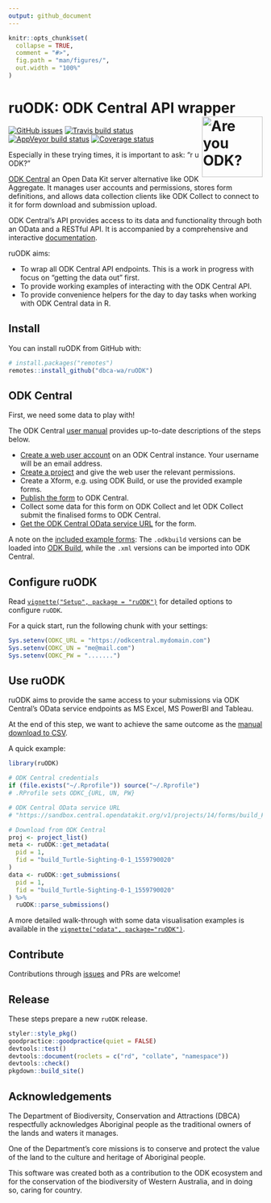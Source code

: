 ```yaml
---
output: github_document
---
```


<!-- README.md is generated from README.Rmd. Please edit that file -->

```r
knitr::opts_chunk$set(
  collapse = TRUE,
  comment = "#>",
  fig.path = "man/figures/",
  out.width = "100%"
)
```
# ruODK: ODK Central API wrapper <img src="man/figures/ruODK.png" align="right" alt="Are you ODK?" width="120" />
<!-- badges: start -->
[![GitHub issues](https://img.shields.io/github/issues/dbca-wa/ruodk.svg?style=popout)](https://github.com/dbca-wa/ruODK/issues)
[![Travis build status](https://travis-ci.org/dbca-wa/ruODK.svg?branch=master)](https://travis-ci.org/dbca-wa/ruODK)
[![AppVeyor build status](https://ci.appveyor.com/api/projects/status/github/dbca-wa/ruODK?branch=master&svg=true)](https://ci.appveyor.com/project/dbca-wa/ruODK)
[![Coverage status](https://codecov.io/gh/dbca-wa/ruODK/branch/master/graph/badge.svg)](https://codecov.io/github/dbca-wa/ruODK?branch=master)
<!-- badges: end -->

Especially in these trying times, it is important to ask: "r u ODK?"

[ODK Central](https://docs.opendatakit.org/central-intro/) an Open Data Kit 
server alternative like ODK Aggregate.  It manages user accounts and permissions, 
stores form definitions, and allows data collection clients like ODK Collect to 
connect to it for form download and submission upload.

ODK Central's API provides access to its data and functionality through both an 
OData and a RESTful API.  It is accompanied by a comprehensive and interactive
[documentation](https://odkcentral.docs.apiary.io/#reference/odata-endpoints).

ruODK aims:

* To wrap all ODK Central API endpoints. This is a work in progress with focus 
  on "getting the data out" first.
* To provide working examples of interacting with the ODK Central API.
* To provide convenience helpers for the day to day tasks when working with 
  ODK Central data in R.

## Install

You can install ruODK from GitHub with:

```r
# install.packages("remotes")
remotes::install_github("dbca-wa/ruODK")
```

## ODK Central
First, we need some data to play with!

The ODK Central [user manual](https://docs.opendatakit.org/central-using/) 
provides up-to-date descriptions of the steps below.

* [Create a web user account](https://docs.opendatakit.org/central-users/#creating-a-web-user) 
  on an ODK Central instance. Your username will be an email address.
* [Create a project](https://docs.opendatakit.org/central-projects/) and give the
  web user the relevant permissions.
* Create a Xform, e.g. using ODK Build, or use the provided example forms.
* [Publish the form](https://docs.opendatakit.org/central-forms/) to ODK Central.
* Collect some data for this form on ODK Collect and let ODK Collect submit the
  finalised forms to ODK Central.
* [Get the ODK Central OData service URL](https://docs.opendatakit.org/central-submissions/#connecting-to-submission-data-over-odata) 
  for the form.

A note on the [included example forms](https://github.com/dbca-wa/ruODK/tree/master/inst/extdata): 
The `.odkbuild` versions can be loaded into [ODK Build](https://build.opendatakit.org/), 
while the `.xml` versions can be imported into ODK Central.

## Configure ruODK
Read [`vignette("Setup", package = "ruODK")`](https://dbca-wa.github.io/ruODK/articles/setup.html) 
for detailed options to configure `ruODK`.

For a quick start, run the following chunk with your settings:
  
```r
Sys.setenv(ODKC_URL = "https://odkcentral.mydomain.com")
Sys.setenv(ODKC_UN = "me@mail.com")
Sys.setenv(ODKC_PW = ".......")
```

## Use ruODK

ruODK aims to provide the same access to your submissions via ODK Central's 
OData service endpoints as MS Excel, MS PowerBI and Tableau.

At the end of this step, we want to achieve the same outcome as the [manual
download to CSV](https://docs.opendatakit.org/central-submissions/#downloading-submissions-as-csvs).

A quick example:

```r
library(ruODK)

# ODK Central credentials
if (file.exists("~/.Rprofile")) source("~/.Rprofile")
# .RProfile sets ODKC_{URL, UN, PW}

# ODK Central OData service URL
# "https://sandbox.central.opendatakit.org/v1/projects/14/forms/build_Flora-Quadrat-0-2_1558575936.svc"

# Download from ODK Central
proj <- project_list()
meta <- ruODK::get_metadata(
  pid = 1,
  fid = "build_Turtle-Sighting-0-1_1559790020"
)
data <- ruODK::get_submissions(
  pid = 1,
  fid = "build_Turtle-Sighting-0-1_1559790020"
) %>%
  ruODK::parse_submissions()
```

A more detailed walk-through with some data visualisation examples is available
in the [`vignette("odata", package="ruODK")`](https://dbca-wa.github.io/ruODK/articles/odata.html).

## Contribute
Contributions through [issues](https://github.com/dbca-wa/ruODK/issues) 
and PRs are welcome!

## Release
These steps prepare a new `ruODK` release.

```r
styler::style_pkg()
goodpractice::goodpractice(quiet = FALSE)
devtools::test()
devtools::document(roclets = c("rd", "collate", "namespace"))
devtools::check()
pkgdown::build_site()
```

## Acknowledgements
The Department of Biodiversity, Conservation and Attractions (DBCA) respectfully 
acknowledges Aboriginal people as the traditional owners of the lands and waters it manages.

One of the Department's core missions is to conserve and protect the value of 
the land to the culture and heritage of Aboriginal people.

This software was created both as a contribution to the ODK ecosystem and for 
the conservation of the biodiversity of Western Australia, and in doing so, caring for country.
